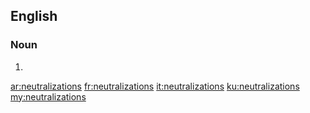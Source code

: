 ==English==

===Noun===
{{head|en|plural}}

# {{plural of|neutralization|lang=en}}

[[ar:neutralizations]]
[[fr:neutralizations]]
[[it:neutralizations]]
[[ku:neutralizations]]
[[my:neutralizations]]